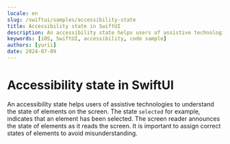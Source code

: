 ```yaml
---
locale: en
slug: /swiftui/samples/accessibility-state
title: Accessibility state in SwiftUI
description: An accessibility state helps users of assistive technologies to understand the state of elements on the screen.
keywords: [iOS, SwiftUI, accessibility, code sample]
authors: [yurii]
date: 2024-07-09
---
```


# Accessibility state in SwiftUI

An accessibility state helps users of assistive technologies to understand the state of elements on the screen. The state `selected` for example, indicates that an element has been selected. The screen reader announces the state of elements as it reads the screen. It is important to assign correct states of elements to avoid misunderstanding.

<CodeSample id="accessibility-state" platform="swiftui" locale="en"/>
